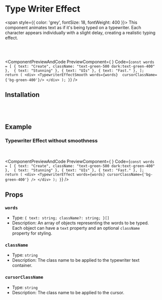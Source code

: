 
# Type Writer Effect

<span style={{ color: 'grey', fontSize: 18, fontWeight: 400 }}>
  This component animates text as if it's being typed on a typewriter. Each character appears individually with a slight delay, creating a realistic typing effect.
</span>

<br></br>



<ComponentPreviewAndCode PreviewComponent={
    <TypewriterEffectSmoothWrapper />
}
Code={`
    const words = [
        { text: "Create", className: "text-green-500 dark:text-green-400" }, 
        { text: "Stunning" },
        { text: "UIs" },
        { text: "Fast." },
    ];
  return (
    <div>
      <TypewriterEffectSmooth words={words}  cursorClassName={'bg-green-400'}/>
    </div>
  );
}
`}
/>


## Installation

<CommandBlock command="npx react-nex add TypewriterEffect" />


<br></br>

## Example

### Typewriter Effect without smoothness

<br></br>
<ComponentPreviewAndCode 
    PreviewComponent={
        <TypewriterEffectWrapper />
    }
    Code={`
    const words = [
        { text: "Create", className: "text-green-500 dark:text-green-400" }, 
        { text: "Stunning" },
        { text: "UIs" },
        { text: "Fast." },
    ];
    return (
        <div>
            <TypewriterEffect words={words} cursorClassName={'bg-green-400'} />
        </div>
    );
}
`}
/>


## Props

### `words`

- Type: `{ text: string; className?: string; }[]`
- Description: An array of objects representing the words to be typed. Each object can have a `text` property and an optional `className` property for styling.

### `className`

- Type: `string`
- Description: The class name to be applied to the typewriter text container.

### `cursorClassName`

- Type: `string`
- Description: The class name to be applied to the cursor.



